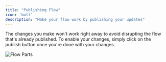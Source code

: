 ```yaml
---
title: "Publishing Flow"
icon: 'bolt'
description: "Make your flow work by publishing your updates"
---
```


The changes you make won't work right away to avoid disrupting the flow that's already published. To enable your changes, simply click on the publish button once you're done with your changes.

![Flow Parts](/resources/publish-flow.png)